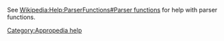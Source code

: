 See [[Wikipedia:Help:ParserFunctions#Parser functions]] for help with parser functions.


[[Category:Appropedia help]]